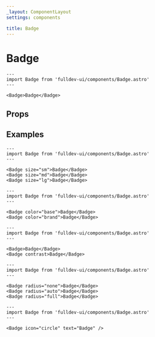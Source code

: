 ```yaml
---
_layout: ComponentLayout
settings: components

title: Badge
---
```


# Badge


```astro live
---
import Badge from 'fulldev-ui/components/Badge.astro'
---

<Badge>Badge</Badge>
```

## Props

<PropsTable />

## Examples

```astro live
---
import Badge from 'fulldev-ui/components/Badge.astro'
---

<Badge size="sm">Badge</Badge>
<Badge size="md">Badge</Badge>
<Badge size="lg">Badge</Badge>
```

```astro live
---
import Badge from 'fulldev-ui/components/Badge.astro'
---

<Badge color="base">Badge</Badge>
<Badge color="brand">Badge</Badge>
```

```astro live
---
import Badge from 'fulldev-ui/components/Badge.astro'
---

<Badge>Badge</Badge>
<Badge contrast>Badge</Badge>
```

```astro live
---
import Badge from 'fulldev-ui/components/Badge.astro'
---

<Badge radius="none">Badge</Badge>
<Badge radius="auto">Badge</Badge>
<Badge radius="full">Badge</Badge>
```

```astro live
---
import Badge from 'fulldev-ui/components/Badge.astro'
---

<Badge icon="circle" text="Badge" />
```
